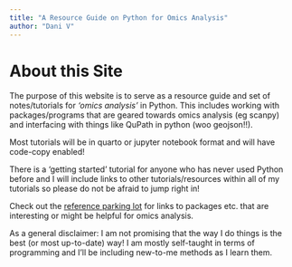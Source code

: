```yaml
---
title: "A Resource Guide on Python for Omics Analysis"
author: "Dani V"
---
```


# About this Site

The purpose of this website is to serve as a resource guide and set of notes/tutorials for *'omics analysis'* in Python. This includes working with packages/programs that are geared towards omics analysis (eg scanpy) and interfacing with things like QuPath in python (woo geojson!!). 

Most tutorials will be in quarto or jupyter notebook format and will have code-copy enabled! 

There is a 'getting started' tutorial for anyone who has never used Python before and I will include links to other tutorials/resources within all of my tutorials so please do not be afraid to jump right in!

Check out the [reference parking lot](./refdump.html) for links to packages etc. that are interesting or might be helpful for omics analysis. 

As a general disclaimer: I am not promising that the way I do things is the best (or most up-to-date) way! I am mostly self-taught in terms of programming and I'll be including new-to-me methods as I learn them. 



